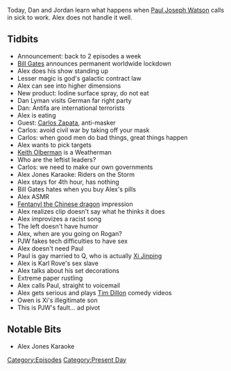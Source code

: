 {{DEFAULTSORT:
    #_EPISODE_0492:October 13, 2020
}}{{Episode
    | title           = October 13, 2020
    | caption         = Listen to this episode on [https://knowledgefight.libsyn.com/492-october-13-2020 Libsyn] [https://open.spotify.com/episode/37wK9B5tQEPTBf2Y9SHaoo Spotify], Read the [[Transcript/492: October 13, 2020|Unofficial Transcript]], View discussion on [https://reddit.com/jc1dk3 Reddit]
    | episodeNumber   = 492
    | length          = 01:11:33
    | airDate         = October 15, 2020
    | coverageDate    = October 13, 2020
    | episodeType     = [[:Category:Present Day|Present Day]]
    | appearance      = [[Bill Gates]], [[Dan Lyman]], [[Carlos Zapata]], [[Keith Olberman]], [[Paul Joseph Watson]], [[Xi Jinping]], [[Karl Rove]], [[Tim Dillon]]
    | beverage        = Aura Bora Basil Berry; Aura Bora Watermelon Peppermint; Dram Black Tea Cardamom; Aura Bora Cactus Rose; Aura Bora Lemongrass Coconut
    | previousEpisode = [[491: October 12, 2020]]
    | nextEpisode     = [[493: February 16, 2016]]
}}

{{Stub}}

Today, Dan and Jordan learn what happens when [[Paul Joseph Watson]] calls in sick to work.  Alex does not handle it well.

==Tidbits==

*Announcement: back to 2 episodes a week
*[[Bill Gates]] announces permanent worldwide lockdown
*Alex does his show standing up
*Lesser magic is god's galactic contract law
*Alex can see into higher dimensions
*New product: Iodine surface spray, do not eat
*Dan Lyman visits German far right party
*Dan: Antifa are international terrorists
*Alex is eating
*Guest: [[Carlos Zapata]], anti-masker
*Carlos: avoid civil war by taking off your mask
*Carlos: when good men do bad things, great things happen
*Alex wants to pick targets
*[[Keith Olberman]] is a Weatherman
*Who are the leftist leaders?
*Carlos: we need to make our own governments
*Alex Jones Karaoke: Riders on the Storm
*Alex stays for 4th hour, has nothing
*Bill Gates hates when you buy Alex's pills
*Alex ASMR
*[[Fentanyl the Chinese dragon]] impression
*Alex realizes clip doesn't say what he thinks it does
*Alex improvizes a racist song
*The left doesn't have humor
*Alex, when are you going on Rogan?
*PJW fakes tech difficulties to have sex
*Alex doesn't need Paul
*Paul is gay married to Q, who is actually [[Xi Jinping]]
*Alex is Karl Rove's sex slave
*Alex talks about his set decorations
*Extreme paper rustling
*Alex calls Paul, straight to voicemail
*Alex gets serious and plays [[Tim Dillon]] comedy videos
*Owen is Xi's illegitimate son
*This is PJW's fault... ad pivot

==Notable Bits==

*Alex Jones Karaoke

[[Category:Episodes]]
[[Category:Present Day]]
